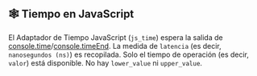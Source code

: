 ## 🕸 Tiempo en JavaScript

El Adaptador de Tiempo JavaScript (`js_time`) espera la salida de [console.time](https://developer.mozilla.org/en-US/docs/Web/API/console/time)/[console.timeEnd](https://developer.mozilla.org/en-US/docs/Web/API/console/timeEnd).
La medida de `latencia` (es decir, `nanosegundos (ns)`) es recopilada.
Solo el tiempo de operación (es decir, `valor`) está disponible. No hay `lower_value` ni `upper_value`.